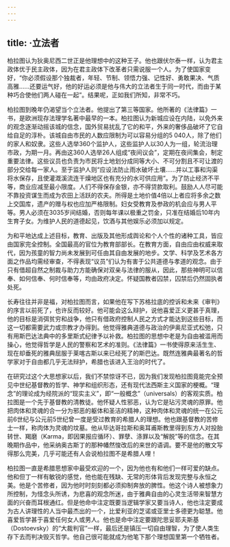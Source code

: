 ```yaml
---
---
---
```

title: ·立法者
---




柏拉图认为狄奥尼西二世正是他理想中的这种王子。他也跟伏尔泰一样，认为君主政体优于民主政体，因为在君主政体下改革者只需说服一个人。为了使国家变好，“你必须假设那个独裁者，年轻、节制、领悟力强、记性好、勇敢果决、气质高雅……还要运气好，他的好运必须是他与伟大的立法者生于同一时代，而由于某种巧合使他们两人碰在一起”。结果呢，正如我们所知，非常不巧。

柏拉图到晚年仍渴望当个立法者。他提出了第三等国家。他所著的《法律篇》一书，是欧洲现存法理学名著中最早的一本。柏拉图认为新城应设在内陆，以免外来的观念逐渐动摇该城的信念，国外贸易扰乱了它的和平，外来的奢侈品破坏了它自给自足的淳朴。该城自由市民的人数应限制为可以容易分组的5 040人，除了他们的家人和奴隶。这些人选举360个监护人，这些监护人以30人为一组，轮流治理市政，为期一月。再由这360人选举26人组成“夜间议会”，定期在夜间集会，制定重要法律。这些议员也负责为市民将土地划分成同等大小、不可分割且不可让渡的部分交给每一家人。至于监护人则“应设法防止雨水破坏土壤……并以工事和沟渠将水保存，且使灌溉溪流连干燥地区也有充分的水可供应用”。为了防止经济不平等，商业应减至最小限度。人们不得保存金银，亦不得贷款取利。鼓励人人尽可能不靠投资谋生而成为农田上活跃的农夫。所得是土地价值4倍以上者应将多余之数上交国库，遗产的赠与权也应加严格限制。妇女受教育及参政的机会应与男人平等。男人必须在3035岁间结婚，否则每年课以极重之罚金，只准在结婚后10年内生育子女。为维护人民的道德起见，饮酒与其他娱乐必须加以规定。

为和平地达成上述目标，教育、出版及其他形成舆论和个人个性的诸种工具，皆应由国家完全控制。全国最高的官位为教育部部长。在教育方面，自由应由权威来取代，因为孩童的智力尚未发展到可任由其自由发展的地步。文学、科学及艺术各方面之作品均需经审查，不得表现“议员”们认为有害于公共道德与孝道的观念。由于只有借超自然之制裁与助力方能确保对双亲与法律的服从，因此，那些神明可以信奉、如何信奉、何时信奉等，均由政府决定。怀疑国教者囚禁，囚禁后仍然固执者处死。

长寿往往并非是福，对柏拉图而言，如果他在写下苏格拉底的控诉和未来《审判》的序言以前死了，也许反而较好。他可能会这么辩护，说他喜爱正义更甚于真理，他的目标是消弭贫穷和战争，他只有借政府控制人民之方式才能达到这些目标，而这一切都需要武力或宗教才办得到。他觉得雅典道德与政治的伊奥尼亚式松弛，只有用斯巴达法典中的多里斯式纪律予以补救。柏拉图的思想中老是为自由被滥用而操心，他觉得哲学是人民的警察和艺术的准则。《法律篇》一书使得原来活生生、现在却垂死的雅典屈服于莱喀古斯以来已经死了的斯巴达。既然连雅典最著名的哲学家对于自由都几乎无法辩护，希腊也该进入王治的时代了。

在研究过这个大思想家以后，我们不禁惊讶不已，因为我们发现柏拉图竟能完全预见中世纪基督教的哲学、神学和组织形态，还有现代法西斯主义国家的梗概。“理念”的理论成为经院派的“现实主义”，即“一般概念”（universals）的客观实质。柏拉图是一个先于基督教的清教徒。他怀疑人性邪恶，认为它是玷污灵魂的原罪。他把肉体和灵魂的合一分为邪恶的躯体和圣洁的精神，这种肉体和灵魂的统一在公元前6世纪与公元前5世纪曾一度是受过教育的希腊人的理想。他也跟基督教的苦修士一样，称肉体为灵魂的坟墓。他从毕达哥拉斯和奥耳甫斯教里得到东方人对投胎转世、羯磨（Karma，即因果报应循环）、罪孽、涤罪以及“解脱”等的信念。在其晚期作品中，他采纳奥古斯丁的那种幡然悛改后的来世的语调。要不是他的散文写得那么完美，几乎可能还有人会说柏拉图不是希腊人哩！

柏拉图一直是希腊思想家中最受欢迎的一个，因为他也有和他们一样可爱的缺点。他和但丁一样有敏锐的感觉，他也能在残缺、无常的形体背后发现完整与永恒之美。他是个苦修者，因为他时时刻刻都必须抑制奔放的脾性。他这个诗人被想象力所控制，为怪念头所诱，为悲喜的观念所迷，由于雅典自由的心灵生活带来智慧方面的兴奋而耳根通红。但是他命中注定既要当逻辑学家又要当诗人，他也注定要成为古人讲理性的人当中最杰出的一个，比爱利亚的芝诺或亚里士多德更为聪慧。他喜爱哲学甚于喜爱任何女人或男人。他也是命中注定要跟陀思妥耶夫斯基（Dostoevsky）的“大裁判官”一样，最后还是镇压一切自由理智，为了使人类生存下去而判决毁灭哲学。他自己很可能就成为他笔下那个理想国里第一个牺牲者。